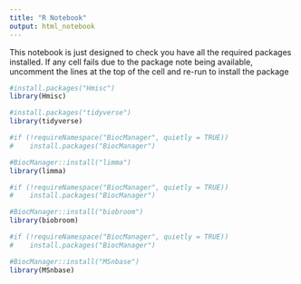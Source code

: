 ```yaml
---
title: "R Notebook"
output: html_notebook
---
```


This notebook is just designed to check you have all the required packages installed. If any cell fails due to the package note being available, uncomment the lines at the top of the cell and re-run to install the package

```r
#install.packages("Hmisc")
library(Hmisc)
```

```r
#install.packages("tidyverse")
library(tidyverse)
```

```r
#if (!requireNamespace("BiocManager", quietly = TRUE))
#    install.packages("BiocManager")

#BiocManager::install("limma")
library(limma)
```

```r
#if (!requireNamespace("BiocManager", quietly = TRUE))
#    install.packages("BiocManager")

#BiocManager::install("biobroom")
library(biobroom)
```

```r
#if (!requireNamespace("BiocManager", quietly = TRUE))
#    install.packages("BiocManager")

#BiocManager::install("MSnbase")
library(MSnbase)
```


